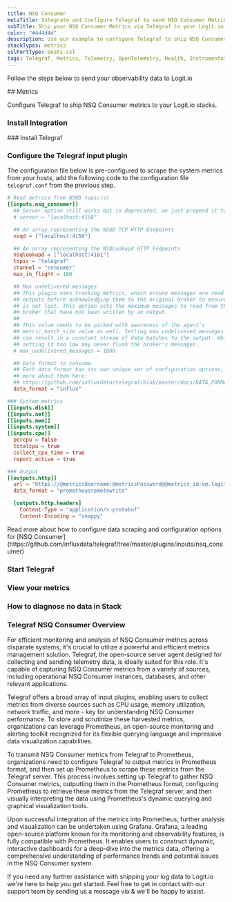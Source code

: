 ```yaml
---
title: NSQ Consumer
metaTitle: Integrate and Configure Telegraf to send NSQ Consumer Metrics
subTitle: Ship your NSQ Consumer Metrics via Telegraf to your Logit.io Stack
color: "#4d4d4d"
description: Use our example to configure Telegraf to ship NSQ Consumer metrics to Logit.io. Configure Telegraf to send NSQ Consumer metrics to Logstash or Elastic.
stackTypes: metrics
sslPortType: beats-ssl
tags: Telegraf, Metrics, Telemetry, OpenTelemetry, Health, Instrumentation, NSQ Consumer, Messaging, Monitoring, Message Queue, Nsq
---
```


Follow the steps below to send your observability data to Logit.io

<Steps>
  ## Metrics

  Configure Telegraf to ship NSQ Consumer metrics to your Logit.io stacks.
  
  ### Install Integration
  <InstallIntegration/>
  ### Install Telegraf

  <InstallTelegraf />

  ### Configure the Telegraf input plugin

  The configuration file below is pre-configured to scrape the system metrics from your hosts, add the following code to the configuration file `telegraf.conf` from the previous step.

  ```toml copy showLineNumbers /@metricsUsername/ /@metricsPassword/ /@metrics_id/ /@vmAgentPort/
  # Read metrics from NSQD topic(s)
  [[inputs.nsq_consumer]]
    ## Server option still works but is deprecated, we just prepend it to the nsqd array.
    # server = "localhost:4150"

    ## An array representing the NSQD TCP HTTP Endpoints
    nsqd = ["localhost:4150"]

    ## An array representing the NSQLookupd HTTP Endpoints
    nsqlookupd = ["localhost:4161"]
    topic = "telegraf"
    channel = "consumer"
    max_in_flight = 100

    ## Max undelivered messages
    ## This plugin uses tracking metrics, which ensure messages are read to
    ## outputs before acknowledging them to the original broker to ensure data
    ## is not lost. This option sets the maximum messages to read from the
    ## broker that have not been written by an output.
    ##
    ## This value needs to be picked with awareness of the agent's
    ## metric_batch_size value as well. Setting max undelivered messages too high
    ## can result in a constant stream of data batches to the output. While
    ## setting it too low may never flush the broker's messages.
    # max_undelivered_messages = 1000

    ## Data format to consume.
    ## Each data format has its own unique set of configuration options, read
    ## more about them here:
    ## https://github.com/influxdata/telegraf/blob/master/docs/DATA_FORMATS_INPUT.md
    data_format = "influx"

  ### System metrics
  [[inputs.disk]]
  [[inputs.net]]
  [[inputs.mem]]
  [[inputs.system]]
  [[inputs.cpu]]
    percpu = false
    totalcpu = true
    collect_cpu_time = true
    report_active = true

  ### Output
  [[outputs.http]]
    url = "https://@metricsUsername:@metricsPassword@@metrics_id-vm.logit.io:@vmAgentPort/api/v1/write"
    data_format = "prometheusremotewrite"

    [outputs.http.headers]
      Content-Type = "application/x-protobuf"
      Content-Encoding = "snappy"
  ```

  <Callout type="info">
    Read more about how to configure data scraping and configuration options for [NSQ Consumer](https://github.com/influxdata/telegraf/tree/master/plugins/inputs/nsq_consumer)
  </Callout>

  ### Start Telegraf

  <StartTelegraf />

  ### View your metrics
  <LaunchStack source="NSQ_Consumer_Metrics_via_Telegraf" utmMedium="metrics" utmCampaign="telegraf-NSQConsumer-metrics" />

  ### How to diagnose no data in Stack

  <DiagnoseNoData />

</Steps>

### Telegraf NSQ Consumer Overview

For efficient monitoring and analysis of NSQ Consumer metrics across disparate systems, it's crucial to utilize a powerful 
and efficient metrics management solution. Telegraf, the open-source server agent designed for collecting and sending 
telemetry data, is ideally suited for this role. It's capable of capturing NSQ Consumer metrics from a variety of sources, 
including operational NSQ Consumer instances, databases, and other relevant applications.

Telegraf offers a broad array of input plugins, enabling users to collect metrics from diverse sources such as CPU usage, 
memory utilization, network traffic, and more - key for understanding NSQ Consumer performance. To store and scrutinize 
these harvested metrics, organizations can leverage Prometheus, an open-source monitoring and alerting toolkit recognized 
for its flexible querying language and impressive data visualization capabilities.

To transmit NSQ Consumer metrics from Telegraf to Prometheus, organizations need to configure Telegraf to output metrics 
in Prometheus format, and then set up Prometheus to scrape these metrics from the Telegraf server. This process involves 
setting up Telegraf to gather NSQ Consumer metrics, outputting them in the Prometheus format, configuring Prometheus to 
retrieve these metrics from the Telegraf server, and then visually interpreting the data using Prometheus's dynamic 
querying and graphical visualization tools.

Upon successful integration of the metrics into Prometheus, further analysis and visualization can be undertaken using 
Grafana. Grafana, a leading open-source platform known for its monitoring and observability features, is fully 
compatible with Prometheus. It enables users to construct dynamic, interactive dashboards for a deep-dive into the 
metrics data, offering a comprehensive understanding of performance trends and potential issues in the NSQ Consumer system.

If you need any further assistance with shipping your log data to Logit.io we're here to help you get started. 
Feel free to get in contact with our support team by sending us a message via <IntercomButton text="live chat" /> 
& we'll be happy to assist.